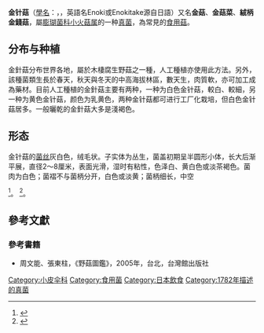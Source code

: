 {{About|一種植物|同名韓國住在臺灣YouTuber|金針菇 (YouTuber)}}
{{Speciesbox
| image = EnokitakeJapaneseMushroom.jpg
| image_caption = 人工種植的金針菇
| image2 = Flammulina_velutipes.JPG
| image2_caption = 野生的金針菇成体
| taxon = Flammulina velutipes
| authority = ([[Curtis|Curtis]]) [[洛夫·辛格|Singer]], 1951
| synonyms = 
''Collybia velutipes'' <small>(Curt. ex Fr.) Quél.</small>
}}

'''金针菇'''（[[學名|學名]]：''{{lang|la|Flammulina velutipes}}''，{{jpn|j=榎茸|kn=エノキタケ|rm=Enokitake}}，英語名Enoki或Enokitake源自日語）又名'''金菇'''、'''金菇菜'''、'''絨柄金錢菇'''，屬[[膨瑚菌科|膨瑚菌科]][[小火菇属|小火菇属]]的一种[[真菌|真菌]]，為常見的[[食用菇|食用菇]]。

==分布与种植==
金針菇分布世界各地，屬於木棲腐生野菇之一種，人工種植亦使用此方法。另外，該種菌類生長於春天，秋天與冬天的中高海拔林區，數天生，肉質軟，亦可加工成為藥材。目前人工種植的金針菇主要有两种，一种为白色金针菇，較白、較細，另一种为黄色金针菇，颜色为乳黄色，两种金针菇都可进行工厂化栽培，但白色金针菇居多。一般曬乾的金針菇大多是淺褐色。

== 形态 ==
{{mycomorphbox 
| name = Flammulina velutipes
| whichGills = adnexed 
| capShape = convex 
| hymeniumType=gills
| stipeCharacter=bare
| ecologicalType=saprotrophic
| sporePrintColor=white
| howEdible=choice}}
金针菇的[[菌丝|菌丝]]灰白色，绒毛状。子实体为丛生，菌盖初期呈半圆形小体，长大后渐平展，直径2～8厘米，表面光滑，湿时有粘性，色泽白、黄白色或淡茶褐色。菌肉为白色；菌褶不与菌柄分开，白色或淡黄；菌柄细长，中空

<ref>{{cite web |url=http://taieol.tw/pages/145048 |language=zh-hant |title=金針菇Flammulina velutipes |publisher=臺灣生命大百科 |accessdate=2018-12-28 |archive-date=2018-12-28 |archive-url=https://web.archive.org/web/20181228084624/http://taieol.tw/pages/145048 |dead-url=no }}</ref>。
<ref>{{cite web |url=http://digimuse.nmns.edu.tw/Default.aspx?ObjectId=0b00000181e47fa8&Domin=f&tabid=406&Field=mt&ContentType=Exhibit&FieldName=&Language=CHI |language=zh-hant |title=金針菇Flammulina velutipes |publisher=自然與人文數位博物館 |accessdate=2018-12-28 |archive-date=2018-12-28 |archive-url=https://web.archive.org/web/20181228083216/http://digimuse.nmns.edu.tw/Default.aspx?ObjectId=0b00000181e47fa8&Domin=f&tabid=406&Field=mt&ContentType=Exhibit&FieldName=&Language=CHI |dead-url=no }}</ref>。

== 參考文獻 ==
{{reflist}}
===參考書籍===
* 周文能、張東柱，《野菇圖鑑》，2005年，台北，台灣館出版社

{{Authority control}}
{{Taxonbar|from=Q372893}}

{{DEFAULTSORT:金針菇}}
[[Category:小皮伞科|Category:小皮伞科]]
[[Category:食用菌|Category:食用菌]]
[[Category:日本飲食|Category:日本飲食]]
[[Category:1782年描述的真菌|Category:1782年描述的真菌]]